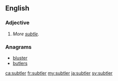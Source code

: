 ==English==

===Adjective===
{{head|en}}

# {{context|obsolete|lang=en}} {{en-comparative of|subtle}}  ''More [[subtle]].''

===Anagrams===
* [[bluster#English|bluster]]
* [[butlers#English|butlers]]

[[ca:subtler]]
[[fr:subtler]]
[[my:subtler]]
[[ja:subtler]]
[[sv:subtler]]